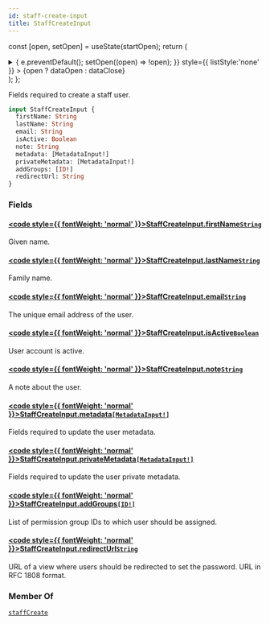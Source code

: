 ```yaml
---
id: staff-create-input
title: StaffCreateInput
---
```






const [open, setOpen] = useState(startOpen);
return (
<details {...(open ? { open: true } : {})} className="details" style={{ border:'none', boxShadow:'none', background:'var(--ifm-background-color)' }}>
<summary
onClick={(e) => {
e.preventDefault();
setOpen((open) => !open);
}}
style={{ listStyle:'none' }} >
{open ? dataOpen : dataClose}
</summary>
{open && children}
</details>
);
};

Fields required to create a staff user.

```graphql
input StaffCreateInput {
  firstName: String
  lastName: String
  email: String
  isActive: Boolean
  note: String
  metadata: [MetadataInput!]
  privateMetadata: [MetadataInput!]
  addGroups: [ID!]
  redirectUrl: String
}
```

### Fields

#### [<code style={{ fontWeight: 'normal' }}>StaffCreateInput.<b>firstName</b></code>](#)<Bullet />[`String`](../../../api-reference/miscellaneous/scalars/string.mdx) <Badge class="badge badge--secondary" text="scalar"/> <Badge class="badge badge--secondary" text="miscellaneous"/>

Given name.

#### [<code style={{ fontWeight: 'normal' }}>StaffCreateInput.<b>lastName</b></code>](#)<Bullet />[`String`](../../../api-reference/miscellaneous/scalars/string.mdx) <Badge class="badge badge--secondary" text="scalar"/> <Badge class="badge badge--secondary" text="miscellaneous"/>

Family name.

#### [<code style={{ fontWeight: 'normal' }}>StaffCreateInput.<b>email</b></code>](#)<Bullet />[`String`](../../../api-reference/miscellaneous/scalars/string.mdx) <Badge class="badge badge--secondary" text="scalar"/> <Badge class="badge badge--secondary" text="miscellaneous"/>

The unique email address of the user.

#### [<code style={{ fontWeight: 'normal' }}>StaffCreateInput.<b>isActive</b></code>](#)<Bullet />[`Boolean`](../../../api-reference/miscellaneous/scalars/boolean.mdx) <Badge class="badge badge--secondary" text="scalar"/> <Badge class="badge badge--secondary" text="miscellaneous"/>

User account is active.

#### [<code style={{ fontWeight: 'normal' }}>StaffCreateInput.<b>note</b></code>](#)<Bullet />[`String`](../../../api-reference/miscellaneous/scalars/string.mdx) <Badge class="badge badge--secondary" text="scalar"/> <Badge class="badge badge--secondary" text="miscellaneous"/>

A note about the user.

#### [<code style={{ fontWeight: 'normal' }}>StaffCreateInput.<b>metadata</b></code>](#)<Bullet />[`[MetadataInput!]`](../../../api-reference/miscellaneous/inputs/metadata-input.mdx) <Badge class="badge badge--secondary" text="list"/> <Badge class="badge badge--secondary" text="input"/> <Badge class="badge badge--secondary" text="miscellaneous"/>

Fields required to update the user metadata.


<Badge text="Added in Saleor 3.14" class="badge badge--secondary margin-bottom--sm" />


#### [<code style={{ fontWeight: 'normal' }}>StaffCreateInput.<b>privateMetadata</b></code>](#)<Bullet />[`[MetadataInput!]`](../../../api-reference/miscellaneous/inputs/metadata-input.mdx) <Badge class="badge badge--secondary" text="list"/> <Badge class="badge badge--secondary" text="input"/> <Badge class="badge badge--secondary" text="miscellaneous"/>

Fields required to update the user private metadata.


<Badge text="Added in Saleor 3.14" class="badge badge--secondary margin-bottom--sm" />


#### [<code style={{ fontWeight: 'normal' }}>StaffCreateInput.<b>addGroups</b></code>](#)<Bullet />[`[ID!]`](../../../api-reference/miscellaneous/scalars/id.mdx) <Badge class="badge badge--secondary" text="list"/> <Badge class="badge badge--secondary" text="scalar"/> <Badge class="badge badge--secondary" text="miscellaneous"/>

List of permission group IDs to which user should be assigned.

#### [<code style={{ fontWeight: 'normal' }}>StaffCreateInput.<b>redirectUrl</b></code>](#)<Bullet />[`String`](../../../api-reference/miscellaneous/scalars/string.mdx) <Badge class="badge badge--secondary" text="scalar"/> <Badge class="badge badge--secondary" text="miscellaneous"/>

URL of a view where users should be redirected to set the password. URL in RFC 1808 format.

### Member Of

[`staffCreate`](../../../api-reference/users/mutations/staff-create.mdx) <Badge class="badge badge--secondary" text="mutation"/>
